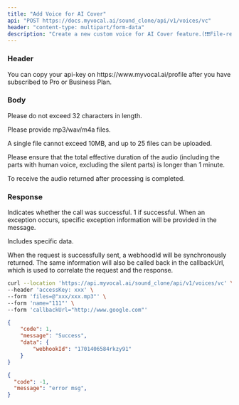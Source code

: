 ```yaml
---
title: "Add Voice for AI Cover"
api: "POST https://docs.myvocal.ai/sound_clone/api/v1/voices/vc"
header: "content-type: multipart/form-data"
description: "Create a new custom voice for AI Cover feature.(❗❗❗File-related interfaces are not supported, please use interface tools for requests.)"
---
```


### Header
<ParamField header="accessKey"   type="string" required>
  You can copy your api-key on https://www.myvocal.ai/profile after you have subscribed to Pro or Business Plan.
</ParamField>

### Body

<ParamField body="name" type="string" required>
  Please do not exceed 32 characters in length.
</ParamField>
<ParamField body="files" type="Files" required>
  <p>Please provide mp3/wav/m4a files.</p>
  <p>A single file cannot exceed 10MB, and up to 25 files can be uploaded.</p>
  <p>Please ensure that the total effective duration of the audio (including the parts with human voice, excluding the silent parts) is longer than 1 minute.</p>
</ParamField>
<ParamField body="callbackUrl" type="string" required>
   To receive the audio returned after processing is completed.
</ParamField>

### Response

<ResponseField name="code" type="number">
  Indicates whether the call was successful. 1 if successful.
</ResponseField>

<ResponseField name="message" type="string">
  When an exception occurs, specific exception information will be provided in the message.
</ResponseField>

<ResponseField name="data" type="object">

Includes specific data.

<Expandable title="Toggle object">

<ResponseField name="webhookId" type="string">
  When the request is successfully sent, a webhoodId will be synchronously returned. The same information will also be called back in the callbackUrl, which is used to correlate the request and the response.
</ResponseField>

</Expandable>

</ResponseField>

<RequestExample>

```bash Example Request
curl --location 'https://api.myvocal.ai/sound_clone/api/v1/voices/vc' \
--header 'accessKey: xxx' \
--form 'files=@"xxx/xxx.mp3"' \
--form 'name="111"' \
--form 'callbackUrl="http://www.google.com"'
```
</RequestExample>

<ResponseExample>

```json  200（success）
{
    "code": 1,
    "message": "Success",
    "data": {
        "webhookId": "1701406584rkzy91"
    }
}
```
```json  200（fail）
{
  "code": -1,
  "message": "error msg",
}
```

</ResponseExample>
